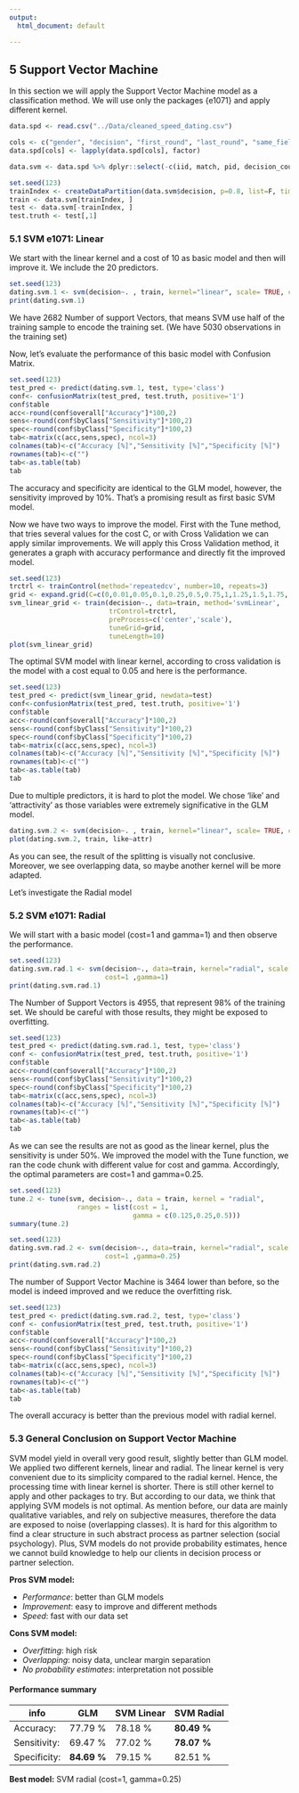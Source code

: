 ---
output:
  html_document: default

---
## 5 Support Vector Machine

In this section we will apply the Support Vector Machine model as a classification method. We will use only the packages {e1071} and apply different kernel.

```{r message=FALSE, warning=FALSE, include=FALSE}
data.spd <- read.csv("../Data/cleaned_speed_dating.csv")

cols <- c("gender", "decision", "first_round", "last_round", "same_field", "same_origin", "goal")
data.spd[cols] <- lapply(data.spd[cols], factor)

data.svm <- data.spd %>% dplyr::select(-c(iid, match, pid, decision_count))

set.seed(123)
trainIndex <- createDataPartition(data.svm$decision, p=0.8, list=F, times= 1)
train <- data.svm[trainIndex, ]
test <- data.svm[-trainIndex, ]
test.truth <- test[,1]
```

### 5.1 SVM e1071: Linear
We start with the linear kernel and a cost of 10 as basic model and then will improve it. We include the 20 predictors.

```{r message=FALSE, warning=FALSE, include=FALSE}
set.seed(123)
dating.svm.1 <- svm(decision~. , train, kernel="linear", scale= TRUE, cost=10)
print(dating.svm.1)
```

We have 2682 Number of support Vectors, that means SVM use half of the training sample to encode the training set. (We have 5030 observations in the training set)

Now, let's evaluate the performance of this basic model with Confusion Matrix.

```{r echo=FALSE, message=FALSE, warning=FALSE}
set.seed(123)
test_pred <- predict(dating.svm.1, test, type='class')
conf<- confusionMatrix(test_pred, test.truth, positive='1')
conf$table
acc<-round(conf$overall["Accuracy"]*100,2)
sens<-round(conf$byClass["Sensitivity"]*100,2)
spec<-round(conf$byClass["Specificity"]*100,2)
tab<-matrix(c(acc,sens,spec), ncol=3)
colnames(tab)<-c("Accuracy [%]","Sensitivity [%]","Specificity [%]")
rownames(tab)<-c("")
tab<-as.table(tab)
tab
```

The accuracy and specificity are identical to the GLM model, however, the sensitivity improved by 10%. That's a promising result as first basic SVM model.

Now we have two ways to improve the model. First with the Tune method, that tries several values for the cost C, or with Cross Validation we can apply similar improvements. We will apply this Cross Validation method, it generates a graph with accuracy performance and directly fit the improved model. 

```{r fig.align="center", fig.width=7, message=FALSE, warning=FALSE, fig.height=3}
set.seed(123)
trctrl <- trainControl(method='repeatedcv', number=10, repeats=3)
grid <- expand.grid(C=c(0,0.01,0.05,0.1,0.25,0.5,0.75,1,1.25,1.5,1.75, 2.5))
svm_linear_grid <- train(decision~., data=train, method='svmLinear',
                         trControl=trctrl,
                         preProcess=c('center','scale'),
                         tuneGrid=grid,
                         tuneLength=10)
plot(svm_linear_grid)
```

The optimal SVM model with linear kernel, according to cross validation is the model with a cost equal to 0.05 and here is the performance.

```{r echo=FALSE, message=FALSE, warning=FALSE}
set.seed(123)
test_pred <- predict(svm_linear_grid, newdata=test)
conf<-confusionMatrix(test_pred, test.truth, positive='1')
conf$table
acc<-round(conf$overall["Accuracy"]*100,2)
sens<-round(conf$byClass["Sensitivity"]*100,2)
spec<-round(conf$byClass["Specificity"]*100,2)
tab<-matrix(c(acc,sens,spec), ncol=3)
colnames(tab)<-c("Accuracy [%]","Sensitivity [%]","Specificity [%]")
rownames(tab)<-c("")
tab<-as.table(tab)
tab
```

Due to multiple predictors, it is hard to plot the model. We chose 'like' and 'attractivity' as those variables were extremely significative in the GLM model.

```{r echo=FALSE, fig.align="center", fig.width=6.5, fig.height=3.50}
dating.svm.2 <- svm(decision~. , train, kernel="linear", scale= TRUE, cost=0.05)
plot(dating.svm.2, train, like~attr)
```

As you can see, the result of the splitting is visually not conclusive. Moreover, we see overlapping data, so maybe another kernel will be more adapted.

Let's investigate the Radial model 

### 5.2 SVM e1071: Radial
We will start with a basic model (cost=1 and gamma=1) and then observe the performance.

```{r message=FALSE, warning=FALSE, include=FALSE}
set.seed(123)
dating.svm.rad.1 <- svm(decision~., data=train, kernel="radial", scale = TRUE,
                        cost=1 ,gamma=1)
print(dating.svm.rad.1)
```

The Number of Support Vectors is 4955, that represent 98% of the training set. We should be careful with those results, they might be exposed to overfitting. 

```{r echo=FALSE, message=FALSE, warning=FALSE}
set.seed(123)
test_pred <- predict(dating.svm.rad.1, test, type='class')
conf <- confusionMatrix(test_pred, test.truth, positive='1')
conf$table
acc<-round(conf$overall["Accuracy"]*100,2)
sens<-round(conf$byClass["Sensitivity"]*100,2)
spec<-round(conf$byClass["Specificity"]*100,2)
tab<-matrix(c(acc,sens,spec), ncol=3)
colnames(tab)<-c("Accuracy [%]","Sensitivity [%]","Specificity [%]")
rownames(tab)<-c("")
tab<-as.table(tab)
tab
```

As we can see the results are not as good as the linear kernel, plus the sensitivity is under 50%. We improved the model with the Tune function, we ran the code chunk with different value for cost and gamma. Accordingly, the optimal parameters are cost=1 and gamma=0.25.

```{r message=FALSE, warning=FALSE, include=FALSE}
set.seed(123)
tune.2 <- tune(svm, decision~., data = train, kernel = "radial",
                 ranges = list(cost = 1,
                               gamma = c(0.125,0.25,0.5)))
summary(tune.2)
```
 
```{r message=FALSE, warning=FALSE, include=FALSE}
set.seed(123)
dating.svm.rad.2 <- svm(decision~., data=train, kernel="radial", scale = TRUE,
                        cost=1 ,gamma=0.25)
print(dating.svm.rad.2)
```

The number of Support Vector Machine is 3464 lower than before, so the model is indeed improved and we reduce the overfitting risk.

```{r echo=FALSE, message=FALSE, warning=FALSE}
set.seed(123)
test_pred <- predict(dating.svm.rad.2, test, type='class')
conf <- confusionMatrix(test_pred, test.truth, positive='1')
conf$table
acc<-round(conf$overall["Accuracy"]*100,2)
sens<-round(conf$byClass["Sensitivity"]*100,2)
spec<-round(conf$byClass["Specificity"]*100,2)
tab<-matrix(c(acc,sens,spec), ncol=3)
colnames(tab)<-c("Accuracy [%]","Sensitivity [%]","Specificity [%]")
rownames(tab)<-c("")
tab<-as.table(tab)
tab
```

The overall accuracy is better than the previous model with radial kernel. 

### 5.3 General Conclusion on Support Vector Machine
SVM model yield in overall very good result, slightly better than GLM model. We applied two different kernels, linear and radial. The linear kernel is very convenient due to its simplicity compared to the radial kernel. Hence, the processing time with linear kernel is shorter. There is still other kernel to apply and other packages to try. But according to our data, we think that applying SVM models is not optimal. As mention before, our data are mainly qualitative variables, and rely on subjective measures, therefore the data are exposed to noise (overlapping classes). It is hard for this algorithm to find a clear structure in such abstract process as partner selection (social psychology). Plus, SVM models do not provide probability estimates, hence we cannot build knowledge to help our clients in decision process or partner selection.  

**Pros SVM model:**

* *Performance*: better than GLM models
* *Improvement*: easy to improve and different methods 
* *Speed*: fast with our data set

**Cons SVM model:**

* *Overfitting*: high risk 
* *Overlapping*: noisy data, unclear margin separation
* *No probability estimates*: interpretation not possible

#### Performance summary

info          | GLM        | SVM Linear   | SVM Radial   |  
------------- | ---------- | ------------ | ------------ |
Accuracy:     | 77.79 %    | 78.18  %     | **80.49 %**  |
Sensitivity:  | 69.47 %    | 77.02  %     | **78.07 %**  |
Specificity:  | **84.69 %**|  79.15 %     | 82.51 %      |

**Best model:** SVM radial (cost=1, gamma=0.25)

